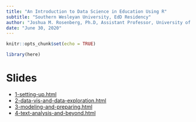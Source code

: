 ```yaml
---
title: "An Introduction to Data Science in Education Using R"
subtitle: "Southern Wesleyan University, EdD Residency"
author: "Joshua M. Rosenberg, Ph.D, Assistant Professor, University of Tennessee, Knoxville"
date: "June 30, 2020"
---
```


```r
knitr::opts_chunk$set(echo = TRUE)

library(here)
```

# Slides

- [1-setting-up.html](1-setting-up.html)
- [2-data-vis-and-data-exploration.html](2-data-vis-and-data-exploration.html)
- [3-modeling-and-preparing.html](3-modeling-and-preparing.html)
- [4-text-analysis-and-beyond.html](4-text-analysis-and-beyond.html)